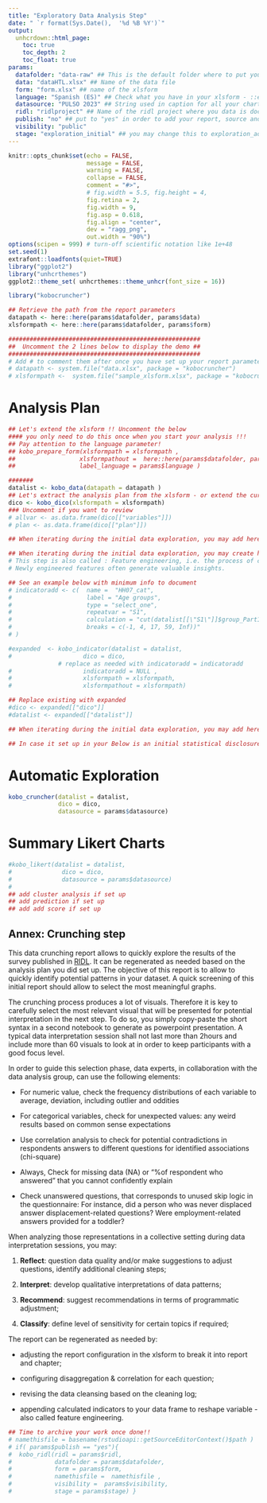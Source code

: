 ```yaml
---
title: "Exploratory Data Analysis Step"
date: " `r format(Sys.Date(),  '%d %B %Y')`"
output:
  unhcrdown::html_page:
    toc: true
    toc_depth: 2
    toc_float: true 
params:
  datafolder: "data-raw" ## This is the default folder where to put you data in
  data: "dataHTL.xlsx" ## Name of the data file
  form: "form.xlsx" ## name of the xlsform 
  language: "Spanish (ES)" ## Check what you have in your xlsform - ::english (en) -or ::french (fr) or ::spanish (es)
  datasource: "PULSO 2023" ## String used in caption for all your charts
  ridl: "ridlproject" ## Name of the ridl project where you data is documented and archived
  publish: "no" ## put to "yes" in order to add your report, source and analysis plan as ressource within the same ridl dataset
  visibility: "public"
  stage: "exploration_initial" ## you may change this to exploration_advanced if you configuring many 
---
```


<!--
How to: This is a simple exploration notebook for any data collected on kobo -
1. Create an Rstudio project
2. Open this Rmd Template
3. create a new folder named "data-raw" 
4. get both your form and data from your kobo project and put them within this "data-raw" folder - Note that data shall be saved as csv with "XML Value and header format". use advanced options to set up "Include groups in headers" and use "." as group separator
5. Replace the correct reference in the params of this notebook nd Knit your notebook 

Note: by default this notebook will take the first label translation (English, Spanish, etc.) by order in your form - if you want to get the results in a different language - just adjust the order within the xlsform - You can also adjust the label directly in your xlsform to regenerate the crunching report 
-->

```r
knitr::opts_chunk$set(echo = FALSE, 
                      message = FALSE, 
                      warning = FALSE,
                      collapse = FALSE,
                      comment = "#>",
                      # fig.width = 5.5, fig.height = 4,
                      fig.retina = 2, 
                      fig.width = 9,
                      fig.asp = 0.618,
                      fig.align = "center",
                      dev = "ragg_png",
                      out.width = "90%")
options(scipen = 999) # turn-off scientific notation like 1e+48
set.seed(1)
extrafont::loadfonts(quiet=TRUE)
library("ggplot2")
library("unhcrthemes")
ggplot2::theme_set( unhcrthemes::theme_unhcr(font_size = 16))

library("kobocruncher")
```


```r
## Retrieve the path from the report parameters
datapath <- here::here(params$datafolder, params$data)
xlsformpath <- here::here(params$datafolder, params$form) 

######################################################
##  Uncomment the 2 lines below to display the demo ##
######################################################
# Add # to comment them after once you have set up your report parameters..
# datapath <- system.file("data.xlsx", package = "kobocruncher")
# xlsformpath <-  system.file("sample_xlsform.xlsx", package = "kobocruncher")
```

# Analysis Plan 

```r
## Let's extend the xlsform !! Uncomment the below 
#### you only need to do this once when you start your analysis !!!
## Pay attention to the language parameter!
## kobo_prepare_form(xlsformpath = xlsformpath ,
##                  xlsformpathout =  here::here(params$datafolder, params$form)  ,
##                  label_language = params$language ) 
```


```r
#######
datalist <- kobo_data(datapath = datapath )
## Let's extract the analysis plan from the xlsform - or extend the current one
dico <- kobo_dico(xlsformpath = xlsformpath)
### Uncomment if you want to review
# allvar <- as.data.frame(dico[["variables"]])
# plan <- as.data.frame(dico[["plan"]])
```


```r
## When iterating during the initial data exploration, you may add here specific cleaning steps 
```



```r
## When iterating during the initial data exploration, you may create here calculated variables
# This step is also called : Feature engineering, i.e. the process of creating new features from existing ones.
# Newly engineered features often generate valuable insights.

## See an example below with minimum info to document
# indicatoradd <- c(  name =  "HH07_cat",
#                     label = "Age groups",
#                     type = "select_one",
#                     repeatvar = "S1",
#                     calculation = "cut(datalist[[\"S1\"]]$group_Part1.S1.HH07,
#                     breaks = c(-1, 4, 17, 59, Inf))"
# )

#expanded  <- kobo_indicator(datalist = datalist,
#                    dico = dico,
              # replace as needed with indicatoradd = indicatoradd
#                    indicatoradd = NULL ,  
#                    xlsformpath = xlsformpath,
#                    xlsformpathout = xlsformpath)

## Replace existing with expanded
#dico <- expanded[["dico"]]
#datalist <- expanded[["datalist"]]
```


```r
## When iterating during the initial data exploration, you may add here specific cleaning steps 
```

```r
## In case it set up in your Below is an initial statistical disclosure risk 
```

# Automatic Exploration

```r
kobo_cruncher(datalist = datalist,
              dico = dico,
              datasource = params$datasource)
```


# Summary Likert Charts

```r
#kobo_likert(datalist = datalist,
#              dico = dico,
#              datasource = params$datasource)
#
## add cluster analysis if set up
## add prediction if set up
## add add score if set up

```






## Annex: Crunching step

This data crunching report allows to quickly explore the results of the survey published in [RIDL](`r paste0("https://ridl.unhcr.org/dataset/",params$ridl ) `). It can be regenerated as needed based on the analysis plan you did set up. The objective of this report is to allow to quickly identify potential patterns in your dataset. A quick screening of this initial report should allow to select the most meaningful graphs.

The crunching process produces a lot of visuals. Therefore it is key to carefully select the most relevant visual that will be presented for potential interpretation in the next step. To do so, you simply copy-paste the short syntax in a second notebook to generate as powerpoint presentation. A typical data interpretation session shall not last more than 2hours and include more than 60 visuals to look at in order to keep participants with a good focus level.
 
In order to guide this selection phase, data experts, in collaboration with the data analysis group, can use the following elements:
 
  *  For numeric value, check the frequency distributions of each variable to average, deviation, including outlier and oddities
 
  *  For categorical variables, check for unexpected values: any weird results based on common sense expectations
 
  *  Use correlation analysis to check for potential contradictions in respondents answers to different questions for identified associations (chi-square)
 
  *  Always, Check for missing data (NA) or "%of respondent who answered" that you cannot confidently explain
 
  *  Check unanswered questions, that corresponds to unused skip logic in the questionnaire: For instance, did a person who was never displaced answer displacement-related questions? Were employment-related answers provided for a toddler?
 
When analyzing those representations in a collective setting during data interpretation sessions, you may:  
 
  1.  __Reflect__: question data quality and/or make suggestions to adjust questions, identify additional cleaning steps;   

  2.  __Interpret__: develop qualitative interpretations of data patterns;     

  3.  __Recommend__: suggest recommendations in terms of programmatic adjustment;    

  4.  __Classify__: define level of sensitivity for certain topics if required;     

The report can be regenerated as needed by:  

  *  adjusting the report configuration in the xlsform to break it into report and chapter;   

  *  configuring disaggregation & correlation for each question;   

  *  revising the data cleansing based on the cleaning log;   
 
  *  appending calculated indicators to your data frame to reshape variable - also called feature engineering. 




```r
## Time to archive your work once done!!
# namethisfile = basename(rstudioapi::getSourceEditorContext()$path )  
# if( params$publish == "yes"){
#  kobo_ridl(ridl = params$ridl,
#            datafolder = params$datafolder,
#            form = params$form,
#            namethisfile =  namethisfile ,
#            visibility =  params$visibility,
#            stage = params$stage) }
```
